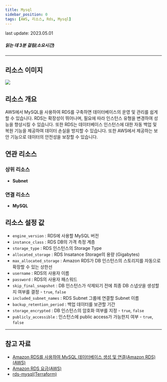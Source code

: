 ```yaml
---
title: Mysql
sidebar_position: 0
tags: [AWS, 리소스, Rds, Mysql]
---
```



<span className="theme-doc-version-badge badge badge--secondary">
    last update: 2023.05.01
</span>

##### 읽는 데 3분 걸림(소요시간)

---

## 리소스 이미지

<img src={icon} />

## 리소스 개요

AWS에서 MySQL을 사용하여 RDS를 구축하면 데이터베이스의 운영 및 관리를 쉽게 할 수 있습니다. RDS는 확장성이 뛰어나며, 필요에 따라 인스턴스 유형을 변경하여 성능을 향상시킬 수 있습니다. 또한 RDS는 데이터베이스 인스턴스에 대한 자동 백업 및 복원 기능을 제공하여 데이터 손실을 방지할 수 있습니다. 또한 AWS에서 제공하는 보안 기능으로 데이터의 안전성을 보장할 수 있습니다.

## 연관 리소스

### 상위 리소스

-   **Subnet**

### 연결 리소스

-   **MySQL**

## 리소스 설정 값

-   `engine_version` : RDS에 사용할 MySQL 버전
-   `instance_class` : RDS DB의 가격 측정 계층
-   `storage_type` : RDS 인스턴스의 Storage Type
-   `allocated_storage` : RDS Insatance Storage의 용량 (Gigabytes)
-   `max_allocated_storage` : Amazon RDS가 DB 인스턴스의 스토리지를 자동으로 확장할 수 있는 상한선
-   `username` : RDS의 사용자 이름
-   `password` : RDS의 사용자 패스워드
-   `skip_final_snapshot` : DB 인스턴스가 삭제되기 전에 최종 DB 스냅샷을 생성할지 여부를 결정 - `true`, `false`
-   `included_subnet_names` : RDS Subnet 그룹에 연결할 Subnet 이름
-   `backup_retention_period` : 백업 데이터를 보관할 기간
-   `storage_encrypted` : DB 인스턴스의 암호화 여부를 지정 - `true`, `false`
-   `publicly_accessible` : 인스턴스에 public access가 가능한지 여부 - `true`, `false`

---

## 참고 자료

-   [Amazon RDS를 사용하여 MySQL 데이터베이스 생성 및 연결(Amazon RDS)(AWS)](https://aws.amazon.com/ko/getting-started/hands-on/create-mysql-db/)
-   [Amazon RDS 요금(AWS)](https://aws.amazon.com/ko/rds/pricing/?nc2=type_a)
-   [rds-mysql(Terraform)](https://registry.terraform.io/modules/infrablocks/rds-mysql/aws/latest)
